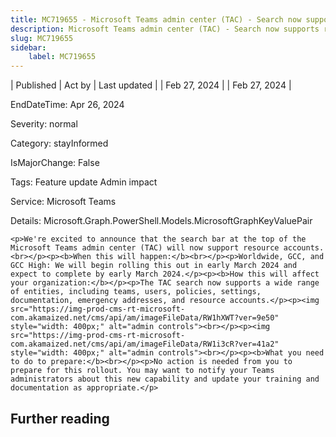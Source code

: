 ```yaml
---
title: MC719655 - Microsoft Teams admin center (TAC) - Search now supports resource accounts
description: Microsoft Teams admin center (TAC) - Search now supports resource accounts
slug: MC719655
sidebar:
    label: MC719655
---
```



| Published | Act by | Last updated |
| Feb 27, 2024 |  | Feb 27, 2024 |

EndDateTime: Apr 26, 2024

Severity: normal

Category: stayInformed

IsMajorChange: False

Tags: Feature update Admin impact

Service: Microsoft Teams

Details: Microsoft.Graph.PowerShell.Models.MicrosoftGraphKeyValuePair

```
<p>We're excited to announce that the search bar at the top of the Microsoft Teams admin center (TAC) will now support resource accounts.<br></p><p><b>When this will happen:</b><br></p><p>Worldwide, GCC, and GCC High: We will begin rolling this out in early March 2024 and expect to complete by early March 2024.</p><p><b>How this will affect your organization:</b></p><p>The TAC search now supports a wide range of entities, including teams, users, policies, settings, documentation, emergency addresses, and resource accounts.</p><p><img src="https://img-prod-cms-rt-microsoft-com.akamaized.net/cms/api/am/imageFileData/RW1hXWT?ver=9e50" style="width: 400px;" alt="admin controls"><br></p><p><img src="https://img-prod-cms-rt-microsoft-com.akamaized.net/cms/api/am/imageFileData/RW1i3cR?ver=41a2" style="width: 400px;" alt="admin controls"><br></p><p><b>What you need to do to prepare:</b><br></p><p>No action is needed from you to prepare for this rollout. You may want to notify your Teams administrators about this new capability and update your training and documentation as appropriate.</p>
```

## Further reading
